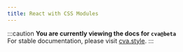 ```yaml
---
title: React with CSS Modules
---
```



:::caution
**You are currently viewing the docs for `cva@beta`**  
For stable documentation, please visit [cva.style](https://cva.style).
:::

<Carbon />

<StackBlitz
  dir="examples/beta/react-with-css-modules"
  file="src/components/button/button.tsx"
/>
